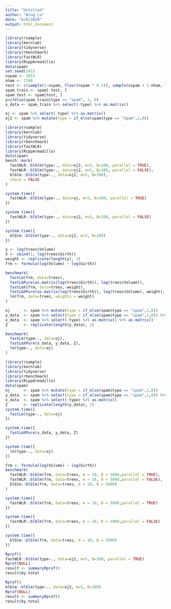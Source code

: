 ```yaml
---
title: "Untitled"
author: "Wing Lo"
date: "6/8/2020"
output: html_document
---
```


```r
library(rsample)
library(kernlab)
library(tidyverse)
library(rbenchmark)
library(fastWLR)
library(RcppArmadillo)
data(spam)
set.seed(141)
nspam <- 1813
nham <- 2788
test <- c(sample(1:nspam, floor(nspam * 0.1)), sample(nspam + 1:nham, floor(nham * 0.1)))
spam_train <- spam[-test, ]
spam_test <- spam[test, ]
y=ifelse(spam_train$type == "spam", 1, 0)
x_data <- spam_train %>% select(-type) %>% as.matrix()

oj <- spam %>% select(-type) %>% as.matrix()
oj2 <- spam %>% mutate(type = if_else(spam$type == "Spam",1,0))
```

```r
library(rsample)
library(kernlab)
library(tidyverse)
library(rbenchmark)
library(fastWLR)
library(RcppArmadillo)
data(spam)
bench::mark(
  fastWLR::blblm(type~., data=oj2, m=5, B=100, parallel = TRUE),
  fastWLR::blblm(type~., data=oj2, m=5, B=100, parallel = FALSE),
  blblm::blblm(type~., data=oj2, m=5, B=100),
  check = FALSE
)
```

```r
system.time({
  fastWLR::blblm(type~., data=oj, m=5, B=100, parallel = TRUE)
})

system.time({
  fastWLR::blblm(type~., data=oj2, m=5, B=100, parallel = FALSE)
})

system.time({
  blblm::blblm(type~., data=oj2, m=5, B=100)
})
```


```r

y <- log(trees$Volume)
X <- cbind(1, log(trees$Girth))
weight <- replicate(length(y), 1)
frm <- formula(log(Volume) ~ log(Girth))

benchmark(
  fastLm(frm, data=trees),
  fastLmPure(as.matrix(log(trees$Girth)), log(trees$Volume)),
  fastLmX(frm, data=trees, weight),
  fastLmXPure(as.matrix(log(trees$Girth)), log(trees$Volume), weight),
  lm(frm, data=trees, weights = weight)
)
```
```r
oj      <- spam %>% mutate(type = if_else(spam$type == "spam",1,0))
y_data  <- spam %>% select(type = if_else(spam$type == "spam",1,0)) %>% unlist() %>% as.numeric
x_data  <- spam %>% select(-type) %>% as.matrix() %>% as.matrix()
Z       <- replicate(length(y_data), 1)

benchmark(
  fastLm(type~., data=oj),
  fastLmXPure(x_data, y_data, Z),
  lm(type~., data=oj)
)
```


```r
library(rsample)
library(kernlab)
library(tidyverse)
library(rbenchmark)
library(RcppArmadillo)
data(spam)
oj      <- spam %>% mutate(type = if_else(spam$type == "spam",1,0))
y_data  <- spam %>% select(type = if_else(spam$type == "spam",1,0)) %>% unlist() %>% as.numeric()
x_data  <- spam %>% select(-type) %>% as.matrix()
Z       <- replicate(length(y_data), 1)
system.time({
  fastLm(type~., data=oj)
})

system.time({
  fastLmXPure(x_data, y_data, Z)
})

system.time({
  lm(type~., data=oj)
})
```


```r
frm <- formula(log(Volume) ~ log(Girth))
benchmark(
  fastWLR::blblm(frm, data=trees, m = 10, B = 5000,parallel = TRUE),
  fastWLR::blblm(frm, data=trees, m = 10, B = 5000,parallel = FALSE),
  blblm::blblm(frm, data=trees, m = 10, B = 5000)
)
```


```r
system.time({
  fastWLR::blblm(frm, data=trees, m = 10, B = 5000,parallel = TRUE)
})

system.time({
  fastWLR::blblm(frm, data=trees, m = 10, B = 5000,parallel = FALSE)
})

system.time({
  blblm::blblm(frm, data=trees, m = 10, B = 5000)
})
```


```r
Rprof()
fastWLR::blblm(type~., data=oj2, m=5, B=100, parallel = TRUE)
Rprof(NULL)
result <- summaryRprof()
result$by.total
```


```r
Rprof()
blblm::blblm(type~., data=oj2, m=5, B=100)
Rprof(NULL)
result <- summaryRprof()
result$by.total
```

